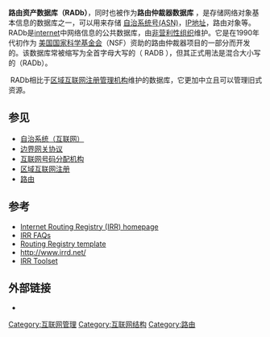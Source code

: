 {{No footnotes|time=2021-03-30T13:14:43+00:00}}
'''路由资产数据库（RADb）'''，同时也被作为'''路由仲裁器数据库''' ，是存储网络对象基本信息的数据库之一，可以用来存储 [[自治系统|自治系统号(ASN)]]，[[IP地址|IP地址]]，路由对象等。 RADb是[[internet|internet]]中网络信息的公共数据库，由[[非營利組織|非营利性组织]]{{link-en|Merit Network|Merit Network}}维护。它是在1990年代初作为 [[国家科学基金会|美国国家科学基金会]]（NSF）资助的路由仲裁器项目的一部分而开发的。该数据库常被缩写为全首字母大写的（ RADB ），但其正式用法是混合大小写的（RADb）。 

{{Citation needed|某些[[互联网服务供应商|互聯網服務供應商]]要求客户在通告[[BGP|BGP]]之前需要先在RADb中注册和创建对象。}} RADb相比于[[区域互联网注册管理机构|区域互联网注册管理机构]]维护的数据库，它更加中立且可以管理旧式资源。

== 参见 ==

* [[自治系统|自治系统（互联网）]]
* [[边界网关协议|边界网关协议]]
* [[互联网号码分配局|互联网号码分配机构]]
* [[区域互联网注册管理机构|区域互联网注册]]
* [[路由|路由]]

== 参考 ==

* [http://www.irr.net/ Internet Routing Registry (IRR) homepage] {{Wayback|url=http://www.irr.net/ |date=20210501215754 }}
* [http://www.irr.net/docs/faq.html IRR FAQs] {{Wayback|url=http://www.irr.net/docs/faq.html |date=20210502115044 }}
* [http://www.irr.net/docs/template.html Routing Registry template] {{Wayback|url=http://www.irr.net/docs/template.html |date=20160303165909 }}
* http://www.irrd.net/ {{Wayback|url=http://www.irrd.net/ |date=20200120145159 }}
* [https://www.isc.org/software/IRRtoolset IRR Toolset] {{Wayback|url=https://www.isc.org/software/IRRtoolset |date=20130510155422 }}


== 外部链接 ==

* {{Official website|https://www.radb.net/}}
[[Category:互联网管理|Category:互联网管理]]
[[Category:互联网结构|Category:互联网结构]]
[[Category:路由|Category:路由]]
